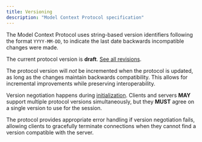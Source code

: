 ```yaml
---
title: Versioning
description: "Model Context Protocol specification"
---
```

The Model Context Protocol uses string-based version identifiers following the format
`YYYY-MM-DD`, to indicate the last date backwards incompatible changes were made.

The current protocol version is **draft**. [See all
revisions](/specification/draft/revisions).

<Note> The protocol version will _not_ be incremented when the
protocol is updated, as long as the changes maintain backwards compatibility. This allows
for incremental improvements while preserving interoperability. </Note>

Version negotiation happens during
[initialization](/specification/draft/basic/lifecycle#initialization).
Clients and servers **MAY** support multiple protocol versions simultaneously, but they
**MUST** agree on a single version to use for the session.

The protocol provides appropriate error handling if version negotiation fails, allowing
clients to gracefully terminate connections when they cannot find a version compatible
with the server.

